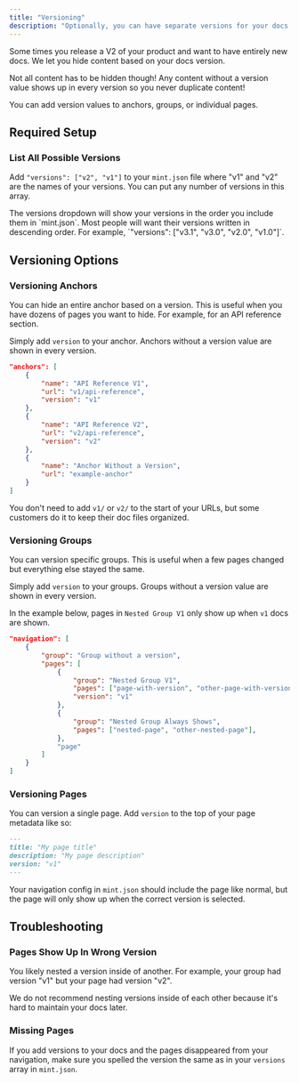 ```yaml
---
title: "Versioning"
description: "Optionally, you can have separate versions for your docs. Configuring versions only takes a few minutes."
---
```


Some times you release a V2 of your product and want to have entirely new docs. We let you hide content based on your docs version.

Not all content has to be hidden though! Any content without a version value shows up in every version so you never duplicate content!

You can add version values to anchors, groups, or individual pages.

## Required Setup

### List All Possible Versions

Add `"versions": ["v2", "v1"]` to your `mint.json` file where "v1" and "v2" are the names of your versions. You can put any number of versions in this array.

<Tip>
  The versions dropdown will show your versions in the order you include them in
  `mint.json`. Most people will want their versions written in descending order.
  For example, `"versions": ["v3.1", "v3.0", "v2.0", "v1.0"]`.
</Tip>

## Versioning Options

### Versioning Anchors

You can hide an entire anchor based on a version. This is useful when you have dozens of pages you want to hide. For example, for an API reference section.

Simply add `version` to your anchor. Anchors without a version value are shown in every version.

```json Anchor Versioning Example
"anchors": [
    {
        "name": "API Reference V1",
        "url": "v1/api-reference",
        "version": "v1"
    },
    {
        "name": "API Reference V2",
        "url": "v2/api-reference",
        "version": "v2"
    },
    {
        "name": "Anchor Without a Version",
        "url": "example-anchor"
    }
]
```

You don't need to add `v1/` or `v2/` to the start of your URLs, but some customers do it to keep their doc files organized.

### Versioning Groups

You can version specific groups. This is useful when a few pages changed but everything else stayed the same.

Simply add `version` to your groups. Groups without a version value are shown in every version.

In the example below, pages in `Nested Group V1` only show up when `v1` docs are shown.

```json Group Versioning Example
"navigation": [
    {
        "group": "Group without a version",
        "pages": [
            {
                "group": "Nested Group V1",
                "pages": ["page-with-version", "other-page-with-version"],
                "version": "v1"
            },
            {
                "group": "Nested Group Always Shows",
                "pages": ["nested-page", "other-nested-page"],
            },
            "page"
        ]
    }
]
```

### Versioning Pages

You can version a single page. Add `version` to the top of your page metadata like so:

```md Page Versioning Example
---
title: "My page title"
description: "My page description"
version: "v1"
---
```

Your navigation config in `mint.json` should include the page like normal, but the page will only show up when the correct version is selected.

## Troubleshooting

### Pages Show Up In Wrong Version

You likely nested a version inside of another. For example, your group had version "v1" but your page had version "v2".

We do not recommend nesting versions inside of each other because it's hard to maintain your docs later.

### Missing Pages

If you add versions to your docs and the pages disappeared from your navigation, make sure you spelled the version the same as in your `versions` array in `mint.json`.
